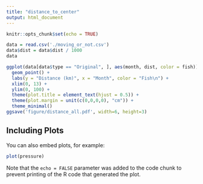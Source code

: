```yaml
---
title: "distance_to_center"
output: html_document
---
```


```r
knitr::opts_chunk$set(echo = TRUE)
```

```r
data = read.csv('./moving_or_not.csv')
data$dist = data$dist / 1000
data
```

```r
ggplot(data[data$type == "Original", ], aes(month, dist, color = fish)) + 
  geom_point() +
  labs(y = "Distance (km)", x = "Month", color = "Fish\n") +
  xlim(0, 13) +
  ylim(0, 100) +
  theme(plot.title = element_text(hjust = 0.5)) +
  theme(plot.margin = unit(c(0,0,0,0), "cm")) +
  theme_minimal()
ggsave('figure/distance_all.pdf', width=6, height=3)
```

## Including Plots

You can also embed plots, for example:

```r
plot(pressure)
```

Note that the `echo = FALSE` parameter was added to the code chunk to prevent printing of the R code that generated the plot.
